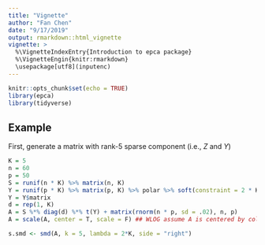 ```yaml
---
title: "Vignette"
author: "Fan Chen"
date: "9/17/2019"
output: rmarkdown::html_vignette
vignette: >
  %\VignetteIndexEntry{Introduction to epca package}
  %\VignetteEngin{knitr:rmarkdown}
  \usepackage[utf8](inputenc)
---
```


```r
knitr::opts_chunk$set(echo = TRUE)
library(epca)
library(tidyverse)
```

## Example

First, generate a matrix with rank-5 sparse component (i.e., $Z$ and $Y$)
```r
K = 5
n = 60
p = 50
S = runif(n * K) %>% matrix(n, K)
Y = runif(p * K) %>% matrix(p, K) %>% polar %>% soft(constraint = 2 * K)
Y = Y$matrix
d = rep(1, K)
A = S %*% diag(d) %*% t(Y) + matrix(rnorm(n * p, sd = .02), n, p)
A = scale(A, center = T, scale = F) ## WLOG assume A is centered by col

s.smd <- smd(A, k = 5, lambda = 2*K, side = "right")
```


